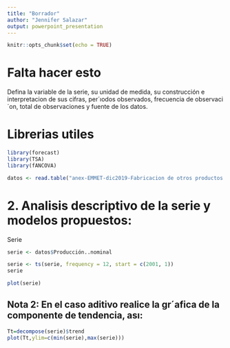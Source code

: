 ```yaml
---
title: "Borrador"
author: "Jennifer Salazar"
output: powerpoint_presentation
---
```


```r
knitr::opts_chunk$set(echo = TRUE)
```


# Falta hacer esto

Defina la variable de la serie, su unidad de medida, su construcción e interpretacion de sus cifras, per´ıodos observados, frecuencia de observaci´on, total de observaciones y fuente de los datos.



# Librerias utiles

```r
library(forecast)
library(TSA)
library(fANCOVA)
```


```r
datos <- read.table("anex-EMMET-dic2019-Fabricacion de otros productos quimicos (1).csv", sep=";", skip=14, header = TRUE, dec = ",")
```


# 2. Analisis descriptivo de la serie y modelos propuestos:

Serie


```r
serie <- datos$Producción..nominal

serie <- ts(serie, frequency = 12, start = c(2001, 1))
serie
```



```r
plot(serie)
```




## Nota 2: En el caso aditivo realice la gr´afica de la componente de tendencia, ası:

```r
Tt=decompose(serie)$trend
plot(Tt,ylim=c(min(serie),max(serie)))
```






